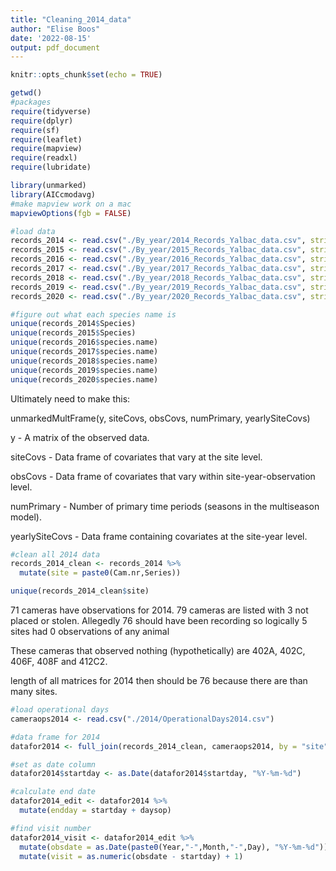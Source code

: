 ```yaml
---
title: "Cleaning_2014_data"
author: "Elise Boos"
date: '2022-08-15'
output: pdf_document
---
```



```r
knitr::opts_chunk$set(echo = TRUE)
```


```r
getwd()
#packages
require(tidyverse)
require(dplyr)
require(sf)
require(leaflet)
require(mapview)
require(readxl)
require(lubridate)

library(unmarked)
library(AICcmodavg)
#make mapview work on a mac
mapviewOptions(fgb = FALSE)
```

```r
#load data
records_2014 <- read.csv("./By_year/2014_Records_Yalbac_data.csv", stringsAsFactors = T)
records_2015 <- read.csv("./By_year/2015_Records_Yalbac_data.csv", stringsAsFactors = T)
records_2016 <- read.csv("./By_year/2016_Records_Yalbac_data.csv", stringsAsFactors = T)
records_2017 <- read.csv("./By_year/2017_Records_Yalbac_data.csv", stringsAsFactors = T)
records_2018 <- read.csv("./By_year/2018_Records_Yalbac_data.csv", stringsAsFactors = T)
records_2019 <- read.csv("./By_year/2019_Records_Yalbac_data.csv", stringsAsFactors = T)
records_2020 <- read.csv("./By_year/2020_Records_Yalbac_data.csv", stringsAsFactors = T)
```


```r
#figure out what each species name is 
unique(records_2014$Species)
unique(records_2015$Species)
unique(records_2016$species.name)
unique(records_2017$species.name)
unique(records_2018$species.name)
unique(records_2019$species.name)
unique(records_2020$species.name)
```

Ultimately need to make this:

unmarkedMultFrame(y, siteCovs, obsCovs, numPrimary, yearlySiteCovs)

y	- A matrix of the observed data.

siteCovs - Data frame of covariates that vary at the site level.

obsCovs	- Data frame of covariates that vary within site-year-observation level.

numPrimary - Number of primary time periods (seasons in the multiseason model).

yearlySiteCovs - Data frame containing covariates at the site-year level.

```r
#clean all 2014 data
records_2014_clean <- records_2014 %>%
  mutate(site = paste0(Cam.nr,Series))

unique(records_2014_clean$site)
```
71 cameras have observations for 2014. 79 cameras are listed with 3 not placed or stolen. Allegedly 76 should have been recording so logically 5 sites had 0 observations of any animal

These cameras that observed nothing (hypothetically) are 402A, 402C, 406F, 408F and 412C2.

length of all matrices for 2014 then should be 76 because there are than many sites.

```r
#load operational days
cameraops2014 <- read.csv("./2014/OperationalDays2014.csv")

#data frame for 2014 
datafor2014 <- full_join(records_2014_clean, cameraops2014, by = "site")

#set as date column
datafor2014$startday <- as.Date(datafor2014$startday, "%Y-%m-%d")

#calculate end date
datafor2014_edit <- datafor2014 %>%
  mutate(endday = startday + daysop)

#find visit number
datafor2014_visit <- datafor2014_edit %>%
  mutate(obsdate = as.Date(paste0(Year,"-",Month,"-",Day), "%Y-%m-%d")) %>%
  mutate(visit = as.numeric(obsdate - startday) + 1)
```

